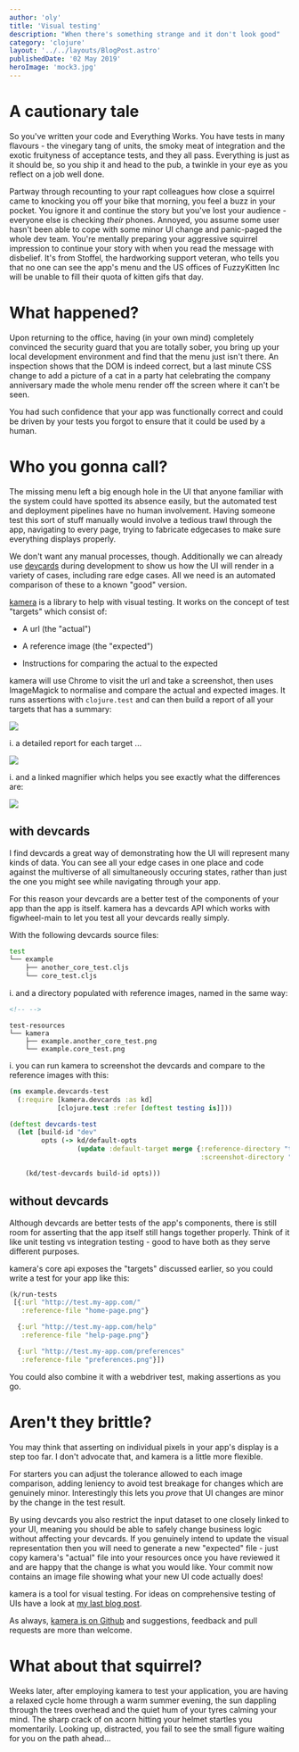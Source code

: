 ```yaml
---
author: 'oly'
title: 'Visual testing'
description: "When there's something strange and it don't look good"
category: 'clojure'
layout: '../../layouts/BlogPost.astro'
publishedDate: '02 May 2019'
heroImage: 'mock3.jpg'
---
```



# A cautionary tale

So you've written your code and Everything Works. You have tests in many
flavours - the vinegary tang of units, the smoky meat of integration and
the exotic fruityness of acceptance tests, and they all pass. Everything
is just as it should be, so you ship it and head to the pub, a twinkle
in your eye as you reflect on a job well done.

Partway through recounting to your rapt colleagues how close a squirrel
came to knocking you off your bike that morning, you feel a buzz in your
pocket. You ignore it and continue the story but you've lost your
audience - everyone else is checking _their_ phones. Annoyed, you assume
some user hasn't been able to cope with some minor UI change and
panic-paged the whole dev team. You're mentally preparing your
aggressive squirrel impression to continue your story with when you read
the message with disbelief. It's from Stoffel, the hardworking support
veteran, who tells you that no one can see the app's menu and the US
offices of FuzzyKitten Inc will be unable to fill their quota of kitten
gifs that day.

# What happened?

Upon returning to the office, having (in your own mind) completely
convinced the security guard that you are totally sober, you bring up
your local development environment and find that the menu just isn't
there. An inspection shows that the DOM is indeed correct, but a last
minute CSS change to add a picture of a cat in a party hat celebrating
the company anniversary made the whole menu render off the screen where
it can't be seen.

You had such confidence that your app was functionally correct and could
be driven by your tests you forgot to ensure that it could be used by a
human.

# Who you gonna call?

The missing menu left a big enough hole in the UI that anyone familiar
with the system could have spotted its absence easily, but the automated
test and deployment pipelines have no human involvement. Having someone
test this sort of stuff manually would involve a tedious trawl through
the app, navigating to every page, trying to fabricate edgecases to make
sure everything displays properly.

We don't want any manual processes, though. Additionally we can already
use [devcards](https://github.com/bhauman/devcards) during development
to show us how the UI will render in a variety of cases, including rare
edge cases. All we need is an automated comparison of these to a known
\"good\" version.

[kamera](https://github.com/oliyh/kamera) is a library to help with
visual testing. It works on the concept of test \"targets\" which
consist of:

- A url (the \"actual\")

- A reference image (the \"expected\")

- Instructions for comparing the actual to the expected

kamera will use Chrome to visit the url and take a screenshot, then uses
ImageMagick to normalise and compare the actual and expected images. It
runs assertions with `clojure.test` and can then build a report of all
your targets that has a summary:


<Image src={su} />

i. a detailed report for each target ...


<Image src={rc} />

i. and a linked magnifier which helps you see exactly what the
differences are:


<Image src={ma} />

## with devcards

I find devcards a great way of demonstrating how the UI will represent
many kinds of data. You can see all your edge cases in one place and
code against the multiverse of all simultaneously occuring states,
rather than just the one you might see while navigating through your
app.

For this reason your devcards are a better test of the components of
your app than the app is itself. kamera has a devcards API which works
with figwheel-main to let you test all your devcards really simply.

With the following devcards source files:

```bash
test
└── example
    ├── another_core_test.cljs
    └── core_test.cljs
```

i. and a directory populated with reference images, named in the same
way:

```html
<!-- -->
```

    test-resources
    └── kamera
        ├── example.another_core_test.png
        └── example.core_test.png

i. you can run kamera to screenshot the devcards and compare to the
reference images with this:

```clojure
(ns example.devcards-test
  (:require [kamera.devcards :as kd]
            [clojure.test :refer [deftest testing is]]))

(deftest devcards-test
  (let [build-id "dev"
        opts (-> kd/default-opts
                 (update :default-target merge {:reference-directory "test-resources/kamera"
                                                :screenshot-directory "target/kamera"}))]

    (kd/test-devcards build-id opts)))
```

## without devcards

Although devcards are better tests of the app's components, there is
still room for asserting that the app itself still hangs together
properly. Think of it like unit testing vs integration testing - good to
have both as they serve different purposes.

kamera's core api exposes the \"targets\" discussed earlier, so you
could write a test for your app like this:

```clojure
(k/run-tests
 [{:url "http://test.my-app.com/"
   :reference-file "home-page.png"}

  {:url "http://test.my-app.com/help"
   :reference-file "help-page.png"}

  {:url "http://test.my-app.com/preferences"
   :reference-file "preferences.png"}])
```

You could also combine it with a webdriver test, making assertions as
you go.

# Aren't they brittle?

You may think that asserting on individual pixels in your app's display
is a step too far. I don't advocate that, and kamera is a little more
flexible.

For starters you can adjust the tolerance allowed to each image
comparison, adding leniency to avoid test breakage for changes which are
genuinely minor. Interestingly this lets you _prove_ that UI changes are
minor by the change in the test result.

By using devcards you also restrict the input dataset to one closely
linked to your UI, meaning you should be able to safely change business
logic without affecting your devcards. If you genuinely intend to update
the visual representation then you will need to generate a new
\"expected\" file - just copy kamera's \"actual\" file into your
resources once you have reviewed it and are happy that the change is
what you would like. Your commit now contains an image file showing what
your new UI code actually does!

kamera is a tool for visual testing. For ideas on comprehensive testing
of UIs have a look at [my last blog post](cljs-apps.html).

As always, [kamera is on Github](https://github.com/oliyh/kamera) and
suggestions, feedback and pull requests are more than welcome.

# What about that squirrel?

Weeks later, after employing kamera to test your application, you are
having a relaxed cycle home through a warm summer evening, the sun
dappling through the trees overhead and the quiet hum of your tyres
calming your mind. The sharp crack of on acorn hitting your helmet
startles you momentarily. Looking up, distracted, you fail to see the
small figure waiting for you on the path ahead...
